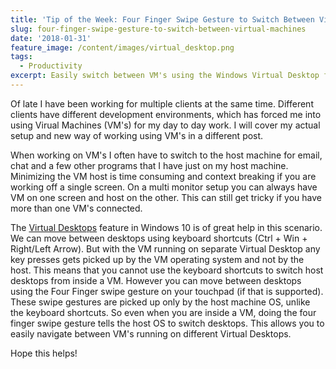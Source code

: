 ```yaml
---
title: 'Tip of the Week: Four Finger Swipe Gesture to Switch Between Virtual Machines'
slug: four-finger-swipe-gesture-to-switch-between-virtual-machines
date: '2018-01-31'
feature_image: /content/images/virtual_desktop.png
tags:
  - Productivity
excerpt: Easily switch between VM's using the Windows Virtual Desktop feature.
---
```

Of late I have been working for multiple clients at the same time. Different clients have different development environments, which has forced me into using Virual Machines (VM's) for my day to day work. I will cover my actual setup and new way of working using VM's in a different post.

When working on VM's I often have to switch to the host machine for email, chat and a few other programs that I have just on my host machine. Minimizing the VM host is time consuming and context breaking if you are working off a single screen. On a multi monitor setup you can always have VM on one screen and host on the other. This can still get tricky if you have more than one VM's connected.

<EmbedCard src="https://www.youtube.com/embed/fcbqOe8LnhM" />

The [Virtual Desktops](https://blogs.windows.com/windowsexperience/2015/04/16/virtual-desktops-in-windows-10-the-power-of-windowsmultiplied/) feature in Windows 10 is of great help in this scenario. We can move between desktops using keyboard shortcuts (Ctrl + Win + Right/Left Arrow). But with the VM running on separate Virtual Desktop any key presses gets picked up by the VM operating system and not by the host. This means that you cannot use the keyboard shortcuts to switch host desktops from inside a VM. However you can move between desktops using the Four Finger swipe gesture on your touchpad (if that is supported). These swipe gestures are picked up only by the host machine OS, unlike the keyboard shortcuts. So even when you are inside a VM, doing the four finger swipe gesture tells the host OS to switch desktops. This allows you to easily navigate between VM's running on different Virtual Desktops.

Hope this helps!
